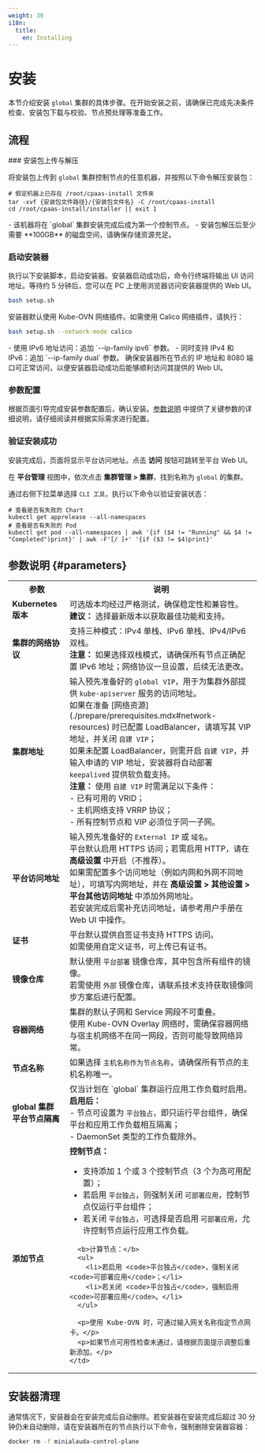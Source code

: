 ```yaml
---
weight: 30
i18n:
  title:
    en: Installing
---
```


# 安装

本节介绍安装 `global` 集群的具体步骤。在开始安装之前，请确保已完成先决条件检查、安装包下载与校验、节点预处理等准备工作。

## 流程

<Steps>
### 安装包上传与解压

将安装包上传到 `global` 集群控制节点的任意机器，并按照以下命令解压安装包：

```shell
# 假定机器上已存在 /root/cpaas-install 文件夹
tar -xvf {安装包文件路径}/{安装包文件名} -C /root/cpaas-install
cd /root/cpaas-install/installer || exit 1
```

<Directive type="info" title="INFO">
- 该机器将在 `global` 集群安装完成后成为第一个控制节点。
- 安装包解压后至少需要 **100GB** 的磁盘空间，请确保存储资源充足。
</Directive>

### 启动安装器

执行以下安装脚本，启动安装器。安装器启动成功后，命令行终端将输出 UI 访问地址。等待约 5 分钟后，您可以在 PC 上使用浏览器访问安装器提供的 Web UI。

```bash
bash setup.sh
```

安装器默认使用 Kube-OVN 网络插件。如需使用 Calico 网络插件，请执行：

```bash
bash setup.sh --network-mode calico
```

<Directive type="note" title="其他参数">
- 使用 IPv6 地址访问：追加 `--ip-family ipv6` 参数。
- 同时支持 IPv4 和 IPv6：追加 `--ip-family dual` 参数。
</Directive>

<Directive type="warning" title="注意">
确保安装器所在节点的 IP 地址和 8080 端口可正常访问，以便安装器启动成功后能够顺利访问其提供的 Web UI。
</Directive>

### 参数配置

根据页面引导完成安装参数配置后，确认安装。[参数说明](#parameters) 中提供了关键参数的详细说明，请仔细阅读并根据实际需求进行配置。

### 验证安装成功

安装完成后，页面将显示平台访问地址。点击 **访问** 按钮可跳转至平台 Web UI。

在 **平台管理** 视图中，依次点击 **集群管理 > 集群**，找到名称为 `global` 的集群。

通过右侧下拉菜单选择 `CLI 工具`，执行以下命令以验证安装状态：

```shell
# 查看是否有失败的 Chart
kubectl get apprelease --all-namespaces
# 查看是否有失败的 Pod
kubectl get pod --all-namespaces | awk '{if ($4 != "Running" && $4 != "Completed")print}' | awk -F'[/ ]+' '{if ($3 != $4)print}'
```
</Steps>

## 参数说明 \{#parameters}

<table>
  <tr>
    <th style={{ whiteSpace: 'nowrap' }}>参数</th>
    <th style={{ whiteSpace: 'nowrap' }}>说明</th>
  </tr>
  <tr>
    <td><b>Kubernetes 版本</b></td>
    <td>
      可选版本均经过严格测试，确保稳定性和兼容性。<br />
      <b>建议：</b> 选择最新版本以获取最佳功能和支持。
    </td>
  </tr>
  <tr>
    <td><b>集群的网络协议</b></td>
    <td>
      支持三种模式：IPv4 单栈、IPv6 单栈、IPv4/IPv6 双栈。<br />
      <b>注意：</b> 如果选择双栈模式，请确保所有节点正确配置 IPv6 地址；网络协议一旦设置，后续无法更改。
    </td>
  </tr>
  <tr>
    <td><b>集群地址</b></td>
    <td>
      输入预先准备好的 <code>global VIP</code>，用于为集群外部提供 <code>kube-apiserver</code> 服务的访问地址。<br />
      如果在准备 [网络资源](./prepare/prerequisites.mdx#network-resources) 时已配置 LoadBalancer，请填写其 VIP 地址，并关闭 <code>自建 VIP</code>；<br />
      如果未配置 LoadBalancer，则需开启 <code>自建 VIP</code>，并输入申请的 VIP 地址，安装器将自动部署 <code>keepalived</code> 提供软负载支持。<br />
      <b>注意：</b> 使用 <code>自建 VIP</code> 时需满足以下条件：<br />
      - 已有可用的 VRID；<br />
      - 主机网络支持 VRRP 协议；<br />
      - 所有控制节点和 VIP 必须位于同一子网。
    </td>
  </tr>
  <tr>
    <td><b>平台访问地址</b></td>
    <td>
      输入预先准备好的 <code>External IP</code> 或 <code>域名</code>。<br />
      平台默认启用 HTTPS 访问；若需启用 HTTP，请在 <b>高级设置</b> 中开启（不推荐）。<br />
      如果需配置多个访问地址（例如内网和外网不同地址），可填写内网地址，并在 <b>高级设置 &gt; 其他设置 &gt; 平台其他访问地址</b> 中添加外网地址。<br />
      若安装完成后需补充访问地址，请参考用户手册在 Web UI 中操作。
    </td>
  </tr>
  <tr>
    <td><b>证书</b></td>
    <td>
      平台默认提供自签证书支持 HTTPS 访问。<br />
      如需使用自定义证书，可上传已有证书。
    </td>
  </tr>
  <tr>
    <td><b>镜像仓库</b></td>
    <td>
      默认使用 <code>平台部署</code> 镜像仓库，其中包含所有组件的镜像。<br />
      若需使用 <code>外部</code> 镜像仓库，请联系技术支持获取镜像同步方案后进行配置。
    </td>
  </tr>
  <tr>
    <td><b>容器网络</b></td>
    <td>
      集群的默认子网和 Service 网段不可重叠。<br />
      使用 Kube-OVN Overlay 网络时，需确保容器网络与宿主机网络不在同一网段，否则可能导致网络异常。
    </td>
  </tr>
  <tr>
    <td><b>节点名称</b></td>
    <td>
      如果选择 <code>主机名称作为节点名称</code>，请确保所有节点的主机名称唯一。
    </td>
  </tr>
  <tr>
    <td><b>global 集群平台节点隔离</b></td>
    <td>
      仅当计划在 `global` 集群运行应用工作负载时启用。<br />
      <b>启用后：</b><br />
      - 节点可设置为 <code>平台独占</code>，即只运行平台组件，确保平台和应用工作负载相互隔离；<br />
      - DaemonSet 类型的工作负载除外。
    </td>
  </tr>
  <tr>
    <td><b>添加节点</b></td>
    <td>
      <b>控制节点：</b>
      <ul>
        <li>支持添加 1 个或 3 个控制节点（3 个为高可用配置）；</li>
        <li>若启用 <code>平台独占</code>，则强制关闭 <code>可部署应用</code>，控制节点仅运行平台组件；</li>
        <li>若关闭 <code>平台独占</code>，可选择是否启用 <code>可部署应用</code>，允许控制节点运行应用工作负载。</li>
      </ul>

      <b>计算节点：</b>
      <ul>
        <li>若启用 <code>平台独占</code>，强制关闭 <code>可部署应用</code>；</li>
        <li>若关闭 <code>平台独占</code>，强制启用 <code>可部署应用</code>。</li>
      </ul>

      <p>使用 Kube-OVN 时，可通过输入网关名称指定节点网卡。</p>
      <p>如果节点可用性检查未通过，请根据页面提示调整后重新添加。</p>
    </td>
  </tr>
</table>

## 安装器清理

通常情况下，安装器会在安装完成后自动删除。若安装器在安装完成后超过 30 分钟仍未自动删除，请在安装器所在的节点执行以下命令，强制删除安装器容器：
```bash
docker rm -f minialauda-control-plane
```
